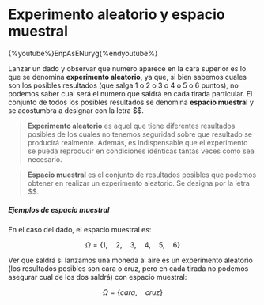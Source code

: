 
# Experimento aleatorio y espacio muestral

{%youtube%}EnpAsENuryg{%endyoutube%}

Lanzar un dado y observar que numero aparece en la cara superior es lo que se denomina __experimento aleatorio__, ya que, si bien sabemos cuales son los posibles resultados (que salga 1 o 2 o 3 o 4 o 5 o 6 puntos), no podemos saber cual será el numero que saldrá en cada tirada particular. El conjunto de todos los posibles resultados se denomina __espacio muestral__ y se acostumbra a designar con la letra $\Omega $.

> __Experimento aleatorio__ es aquel que tiene diferentes resultados posibles de los cuales no tenemos seguridad sobre que resultado se producirá realmente. Además, es indispensable que el experimento se pueda reproducir en condiciones idénticas tantas veces como sea necesario.


> __Espacio muestral__ es el conjunto de resultados posibles que podemos obtener en realizar un experimento aleatorio. Se designa por la letra $\Omega $.

##### Ejemplos de espacio muestral

En el caso del dado, el espacio muestral es:

$$\Omega =\left\{ 1,\quad 2,\quad 3,\quad 4,\quad 5,\quad 6 \right\}$$

Ver que saldrá si lanzamos una moneda al aire es un experimento aleatorio (los resultados posibles son cara o cruz, pero en cada tirada no podemos asegurar cual de los dos saldrá) con espacio muestral:

$$\Omega =\left\{ cara,\quad cruz \right\}$$

